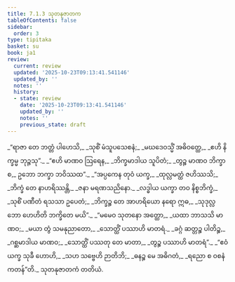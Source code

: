 ```yaml
---
title: 7.1.3 သုတနုဇာတက
tableOfContents: false
sidebar:
  order: 3
type: tipitaka
basket: su
book: ja1
review:
  current: review
  updated: '2025-10-23T09:13:41.541146'
  updated_by: ''
  notes: ''
  history:
  - state: review
    date: '2025-10-23T09:13:41.541146'
    updated_by: ''
    notes: ''
    previous_state: draft
---
```



<ReviewStatus review={frontmatter.review} showDetails={true} />

<HypothesisAnnotation frontmatter={frontmatter} />

<DynamicBreadcrumb />

<Division number="15" book="ja1" e="ch" v="22" p="157">

<Paragraph number="1501" type="verses" book="ja1">
_“ရာဇာ တေ ဘတ္တံ ပါဟေသိ,_  
_သုစိံ မံသူပသေစနံ;_  
_မဃဒေဝသ္မိံ အဓိဝတ္ထေ,_  
_ဧဟိ နိက္ခမ္မ ဘုဉ္ဇသု”._  

</Paragraph>

</Division>
<Division number="16" book="ja1" e="ch" v="22" p="157">

<Paragraph number="1502" type="verses" book="ja1">
_“ဧဟိ မာဏဝ ဩရေန,_  
_ဘိက္ခမာဒါယ သူပိတံ;_  
_တွဉ္စ မာဏဝ ဘိက္ခာ စ,_  
ဥဘော ဘက္ခာ ဘဝိဿထ”._  

</Paragraph>

</Division>
<Division number="17" book="ja1" e="ch" v="22" p="157">

<Paragraph number="1503" type="verses" book="ja1">
_“အပ္ပကေန တုဝံ ယက္ခ,_  
_ထုလ္လမတ္ထံ ဇဟိဿသိ;_  
_ဘိက္ခံ တေ နာဟရိဿန္တိ,_  
_ဇနာ မရဏသညိနော._  

</Paragraph>

</Division>
<Division number="18" book="ja1" e="ch" v="22" p="157">

<Paragraph number="1504" type="verses" book="ja1">
_လဒ္ဓါယ ယက္ခာ တဝ နိစ္စဘိက္ခံ,_  
_သုစိံ ပဏီတံ ရသသာ ဥပေတံ;_  
_ဘိက္ခဉ္စ တေ အာဟရိယော နရော ဣဓ,_  
_သုဒုလ္လဘော ဟေဟိတိ ဘက္ခိတေ မယိ”._  

</Paragraph>

</Division>
<Division number="19" book="ja1" e="ch" v="22" p="157">

<Paragraph number="1505" type="verses" book="ja1">
_“မမေဝ သုတနော အတ္ထော,_  
_ယထာ ဘာသသိ မာဏဝ;_  
_မယာ တွံ သမနုညာတော,_  
_သောတ္ထိံ ပဿာဟိ မာတရံ._  

</Paragraph>

</Division>
<Division number="20" book="ja1" e="ch" v="22" p="157">

<Paragraph number="1506" type="verses" book="ja1">
_ခဂ္ဂံ ဆတ္တဉ္စ ပါတိဉ္စ,_  
_ဂစ္ဆမာဒါယ မာဏဝ;_  
_သောတ္ထိံ ပဿတု တေ မာတာ,_  
_တွဉ္စ ပဿာဟိ မာတရံ”._  

</Paragraph>

</Division>
<Division number="21" book="ja1" e="ch" v="22" p="157">

<Paragraph number="1507" type="verses" book="ja1">
_“ဧဝံ ယက္ခ သုခီ ဟောဟိ,_  
_သဟ သဗ္ဗေဟိ ဉာတိဘိ;_  
_ဓနဉ္စ မေ အဓိဂတံ,_  
_ရညော စ ဝစနံ ကတန်”တိ._  


</Paragraph>
</Division>

<Paragraph number="1508" type="center" book="ja1">
သုတနုဇာတကံ တတိယံ.
</Paragraph>
